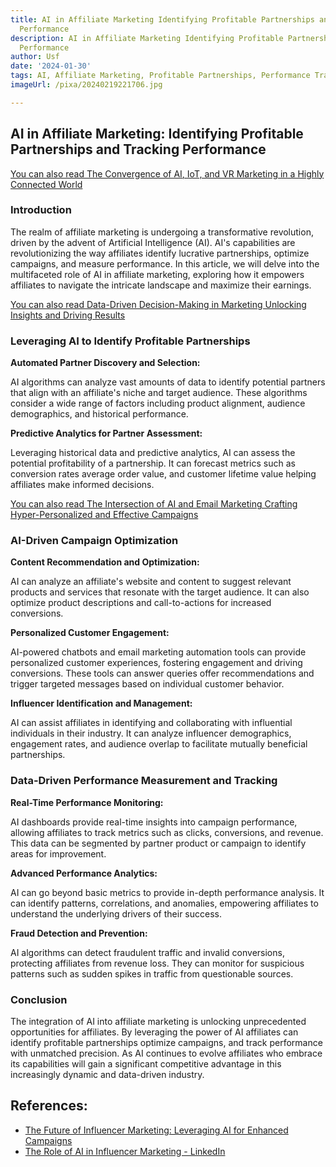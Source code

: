 ```yaml
---
title: AI in Affiliate Marketing Identifying Profitable Partnerships and Tracking
  Performance
description: AI in Affiliate Marketing Identifying Profitable Partnerships and Tracking
  Performance
author: Usf
date: '2024-01-30'
tags: AI, Affiliate Marketing, Profitable Partnerships, Performance Tracking
imageUrl: /pixa/20240219221706.jpg

---
```

## AI  in Affiliate Marketing: Identifying Profitable Partnerships and Tracking Performance

[You can also read The Convergence of AI, IoT, and VR Marketing in a  Highly Connected World](The%20Convergence%20of%20AI%2C%20IoT%2C%20and%20VR%20Marketing%20in%20a%20Highly%20Connected%20World)


### Introduction

The realm of affiliate marketing is  undergoing a  transformative revolution, driven by the advent of Artificial Intelligence (AI). AI's capabilities are revolutionizing the way affiliates identify lucrative partnerships, optimize campaigns, and measure performance. In this article, we will delve into the multifaceted role of AI in affiliate marketing, exploring  how it empowers affiliates to navigate the intricate landscape and maximize their earnings.

[You can also read Data-Driven Decision-Making  in Marketing Unlocking Insights and Driving Results](Data-Driven%20Decision-Making%20in%20Marketing%20Unlocking%20Insights%20and%20Driving%20Results)


### Leveraging AI to Identify Profitable Partnerships

**Automated Partner Discovery and Selection:**

AI algorithms can analyze vast amounts of data  to identify potential partners  that align with an affiliate's niche and target audience. These algorithms consider  a wide range  of factors including product alignment, audience demographics, and historical performance.

**Predictive  Analytics for Partner Assessment:**

Leveraging  historical data and predictive analytics, AI can  assess the potential profitability of a partnership. It can forecast metrics  such as conversion  rates  average order value, and customer  lifetime value helping affiliates make informed decisions.

[You can also read The Intersection  of AI and  Email Marketing  Crafting Hyper-Personalized and Effective Campaigns](The%20Intersection%20of%20AI%20and%20Email%20Marketing%20Crafting%20Hyper-Personalized%20and%20Effective%20Campaigns)


### AI-Driven Campaign Optimization

**Content  Recommendation and  Optimization:**

AI can analyze an affiliate's  website and content to suggest relevant products and services that resonate with the target audience. It can also optimize product descriptions and call-to-actions for  increased  conversions.

**Personalized Customer Engagement:**

AI-powered chatbots and email marketing automation tools can  provide personalized customer experiences, fostering engagement and driving conversions. These tools can answer queries offer recommendations  and trigger targeted messages based on individual customer  behavior.

**Influencer Identification and Management:**

AI can assist affiliates in identifying and collaborating with  influential individuals in their industry. It can analyze influencer demographics, engagement rates, and  audience overlap to  facilitate mutually beneficial partnerships.

### Data-Driven Performance  Measurement and Tracking

**Real-Time  Performance Monitoring:**

AI dashboards provide real-time insights into campaign performance, allowing affiliates to track metrics such as clicks, conversions, and revenue. This data can be segmented by partner product or campaign to identify areas for improvement.

**Advanced Performance Analytics:**

AI can  go beyond basic metrics to provide  in-depth performance analysis. It  can identify patterns, correlations,  and anomalies, empowering affiliates to understand the underlying drivers of their success.

**Fraud Detection and  Prevention:**

AI algorithms can detect fraudulent traffic and invalid conversions, protecting  affiliates  from revenue loss. They can monitor for suspicious patterns such as sudden spikes  in traffic from questionable  sources.

### Conclusion

The integration of AI into affiliate marketing  is unlocking unprecedented opportunities for affiliates. By leveraging the power of AI affiliates can identify profitable partnerships optimize campaigns, and track performance with unmatched precision. As AI continues to  evolve affiliates who embrace its capabilities will  gain a significant competitive advantage in this increasingly dynamic and data-driven industry.

## References:
- [The Future of Influencer Marketing: Leveraging AI for Enhanced Campaigns](https://influencity.com/blog/en/the-future-of-influencer-marketing-leveraging-ai-for-enhanced-campaigns)
- [The Role of AI in Influencer Marketing - LinkedIn](https://www.linkedin.com/pulse/role-ai-influencer-marketing-sophia-celestina-apenkro)

